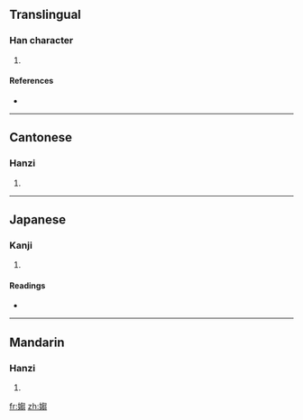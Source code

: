 ==Translingual==

===Han character===
{{Han char|rn=38|rad=女|as=10|sn=13|four=4742<sub>7</sub>|canj=女心山山 (VPUU)}}

# {{defn|Han|sort=女10}}

====References====
* {{Han ref|kx=0267.370|dkj=06566|dj=0535.210|hdz=21072.180|uh=5AB0|ud=23216|bh=DCFA|bd=56570}}

----

==Cantonese==

===Hanzi===
{{yue-hanzi|jyut=|y=jau1}}

# {{defn|Cantonese|sort=女10}}

----

==Japanese==

===Kanji===
{{ja-kanji|grade=|rs=女10}}

# {{defn|Japanese|sort=女10}}

====Readings====
* {{ja-readings|on=[[しう]] (shiu), [[す]] (su), [[しゅ]] (shu), [[じゅ]] (ju)|kun=[[はらむ]] (haramu), [[みめよい]] (mimeyoi), [[やもめ]] (yamome)}}

----

==Mandarin==

===Hanzi===
{{cmn-hanzi|pin=[[zōu]] ([[zou1]])|wg=tsou<sup>1</sup>}}

# {{defn|Mandarin|sort=女10}}

[[fr:媰]]
[[zh:媰]]